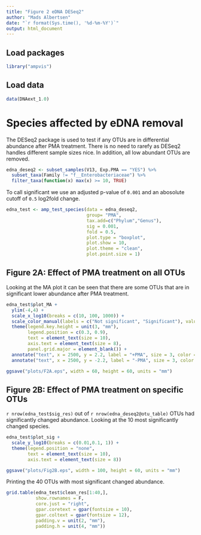 ```yaml
---
title: "Figure 2 eDNA DESeq2"
author: "Mads Albertsen"
date: "`r format(Sys.time(), '%d-%m-%Y')`"
output: html_document
---
```


## Load packages
```r
library("ampvis")
```

## Load data
```r
data(DNAext_1.0)
```

# Species affected by eDNA removal
The DESeq2 package is used to test if any OTUs are in differential abundance after PMA treatment. There is no need to rarefy as DESeq2 handles different sample sizes nice. In addition, all low abundant OTUs are removed.
```r
edna_deseq2 <- subset_samples(V13, Exp.PMA == "YES") %>%
  subset_taxa(Family != "f__Enterobacteriaceae") %>%
  filter_taxa(function(x) max(x) >= 10, TRUE)
```

To call significant we use an adjusted p-value of `0.001` and an abosolute cutoff of `0.5` log2fold change.
```r
edna_test <- amp_test_species(data = edna_deseq2, 
                              group= "PMA", 
                              tax.add=c("Phylum","Genus"),
                              sig = 0.001, 
                              fold = 0.5, 
                              plot.type = "boxplot", 
                              plot.show = 10,
                              plot.theme = "clean",
                              plot.point.size = 1)
```

## Figure 2A: Effect of PMA treatment on all OTUs

Looking at the MA plot it can be seen that there are some OTUs that are in significant lower abundance after PMA treatment. 
```r
edna_test$plot_MA + 
  ylim(-4,4) +
  scale_x_log10(breaks = c(10, 100, 1000)) +
  scale_color_manual(labels = c("Not significant", "Significant"), values = c("black", "red"), name = "") +
  theme(legend.key.height = unit(3, "mm"),
        legend.position = c(0.3, 0.9),
        text = element_text(size = 10),
        axis.text = element_text(size = 8), 
        panel.grid.major = element_blank()) +
  annotate("text", x = 2500, y = 2.2, label = "+PMA", size = 3, color = "#00BFC4") +
  annotate("text", x = 2500, y = -2.2, label = "-PMA", size = 3, color = "#F8766D")
```

```r
ggsave("plots/F2A.eps", width = 60, height = 60, units = "mm")
```

## Figure 2B: Effect of PMA treatment on specific OTUs

`r nrow(edna_test$sig_res)` out of `r nrow(edna_deseq2@otu_table)` OTUs had significantly changed abundance. Looking at the 10 most significantly changed species.
```r
edna_test$plot_sig +
  scale_y_log10(breaks = c(0.01,0.1, 1)) +
  theme(legend.position = "none",
        text = element_text(size = 10),
        axis.text = element_text(size = 8)) 
```

```r
ggsave("plots/Fig2B.eps", width = 100, height = 60, units = "mm")
```

Printing the 40 OTUs with most significant changed abundance.
```r
grid.table(edna_test$clean_res[1:40,],
           show.rownames = F, 
           core.just = "right", 
           gpar.coretext = gpar(fontsize = 10), 
           gpar.coltext = gpar(fontsize = 12),
           padding.v = unit(2, "mm"),
           padding.h = unit(4, "mm"))
```